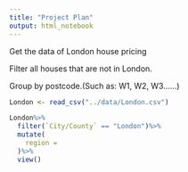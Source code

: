 ```yaml
---
title: "Project Plan"
output: html_notebook
---
```


Get the data of London house pricing

Filter all houses that are not in London.

Group by postcode.(Such as: W1, W2, W3......)


```r
London <- read_csv("../data/London.csv")
```

```r
London%>%
  filter(`City/County` == "London")%>%
  mutate(
    region =
  )%>%
  view()
```

